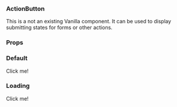 
<Meta title="ActionButton" component={ActionButton} decorators={[withKnobs]} />

### ActionButton

This is a not an existing Vanilla component. It can be used to display submitting states for forms or other actions.

### Props

<Props of={ActionButton} />

### Default

<Preview>
  <Story name="Default">
    <ActionButton appearance="positive">Click me!</ActionButton>
  </Story>
</Preview>

### Loading

<Preview>
  <Story name="Loading">
    <ActionButton appearance="positive" loading>
      Click me!
    </ActionButton>
  </Story>
</Preview>
